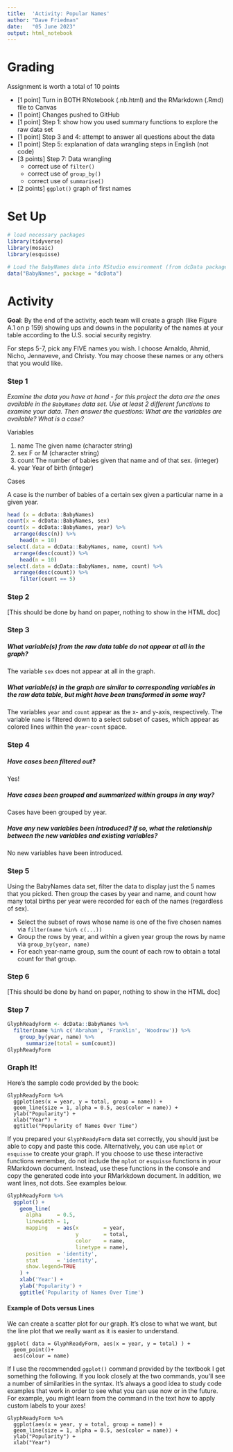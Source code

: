 ```yaml
---
title:  'Activity: Popular Names'
author: "Dave Friedman"
date:   "05 June 2023"
output: html_notebook
---
```


# Grading

Assignment is worth a total of 10 points

* [1 point] Turn in BOTH RNotebook (.nb.html) and the RMarkdown (.Rmd) file to Canvas
* [1 point] Changes pushed to GitHub
* [1 point] Step 1: show how you used summary functions to explore the raw data set
* [1 point] Step 3 and 4: attempt to answer all questions about the data
* [1 point] Step 5: explanation of data wrangling steps in English (not code)
* [3 points] Step 7: Data wrangling
    * correct use of `filter()`
    * correct use of `group_by()`
    * correct use of `summarise()`
* [2 points] `ggplot()` graph of first names 

# Set Up

```r
# load necessary packages
library(tidyverse)
library(mosaic)
library(esquisse)

# Load the BabyNames data into RStudio environment (from dcData package)
data("BabyNames", package = "dcData")
```

# Activity

**Goal**: By the end of the activity, each team will create a graph (like Figure A.1 on p 159) showing ups and downs in the popularity of the names at your table according to the U.S. social security registry.  

For steps 5-7, pick any FIVE names you wish. I choose Arnaldo, Ahmid, Nicho, Jennaveve, and Christy. You may choose these names or any others that you would like. 

### Step 1

*Examine the data you have at hand - for this project the data are the ones available in the `BabyNames` data set. Use at least 2 different functions to examine your data. Then answer the questions: What are the variables are available? What is a case?*

Variables

1. name The given name (character string)
2. sex F or M (character string)
3. count The number of babies given that name and of that sex. (integer)
4. year Year of birth (integer)

Cases

A case is the number of babies of a certain sex given a particular name in a given year.

```r
head (x = dcData::BabyNames)
count(x = dcData::BabyNames, sex)
count(x = dcData::BabyNames, year) %>%
  arrange(desc(n)) %>%
    head(n = 10)
select(.data = dcData::BabyNames, name, count) %>%
  arrange(desc(count)) %>%
    head(n = 10)
select(.data = dcData::BabyNames, name, count) %>%
  arrange(desc(count)) %>%
    filter(count == 5)
```

### Step 2

[This should be done by hand on paper, nothing to show in the HTML doc]

### Step 3 

##### What variable(s) from the raw data table do not appear at all in the graph?

The variable `sex` does not appear at all in the graph.

##### What variable(s) in the graph are similar to corresponding variables in the raw data table, but might have been transformed in some way?

The variables `year` and `count` appear as the x- and y-axis, respectively. The variable `name` is filtered down to a select subset of cases, which appear as colored lines within the `year`-`count` space.

### Step 4

##### Have cases been filtered out?

Yes!

##### Have cases been grouped and summarized within groups in any way?

Cases have been grouped by year.

##### Have any new variables been introduced?  If so, what the relationship between the new variables and existing variables?

No new variables have been introduced.

### Step 5

Using the BabyNames data set, filter the data to display just the 5 names that you picked.  Then group the cases by year and name, and count how many total births per year were recorded for each of the names (regardless of sex).  

* Select the subset of rows whose name is one of the five chosen names via `filter(name %in% c(...))`
* Group the rows by year, and within a given year group the rows by name via `group_by(year, name)`
* For each year-name group, sum the count of each row to obtain a total count for that group.

### Step 6

[This should be done by hand on paper, nothing to show in the HTML doc]

### Step 7

```r
GlyphReadyForm <- dcData::BabyNames %>%
  filter(name %in% c('Abraham', 'Franklin', 'Woodrow')) %>%
    group_by(year, name) %>%
      summarize(total = sum(count))
GlyphReadyForm
```

### Graph It!

Here's the sample code provided by the book:

```
GlyphReadyForm %>%
  ggplot(aes(x = year, y = total, group = name)) + 
  geom_line(size = 1, alpha = 0.5, aes(color = name)) + 
  ylab("Popularity") + 
  xlab("Year") +
  ggtitle("Popularity of Names Over Time")
```

If you prepared your `GlyphReadyForm` data set correctly, you should just be able to copy and paste this code. Alternatively, you can use `mplot` or `esquisse` to create your graph. If you choose to use these interactive functions remember, do not include the `mplot` or `esquisse` functions in your RMarkdown document. Instead, use these functions in the console and copy the generated code into your RMarkkdown document. In addition, we want lines, not dots. See examples below. 

```r
GlyphReadyForm %>%
  ggplot() +
    geom_line(
      alpha     = 0.5,
      linewidth = 1,
      mapping   = aes(x        = year,
                      y        = total,
                      color    = name,
                      linetype = name),
      position  = 'identity',
      stat      = 'identity',
      show.legend=TRUE
    ) +
    xlab('Year') +
    ylab('Popularity') +
    ggtitle('Popularity of Names Over Time')
```

#### Example of Dots versus Lines

We can create a scatter plot for our graph. It's close to what we want, but the line plot that we really want as it is easier to understand.

```
ggplot( data = GlyphReadyForm, aes(x = year, y = total) ) +
  geom_point()+
  aes(colour = name) 
```

If I use the recommended `ggplot()` command provided by the textbook I get something the following.  If you look closely at the two commands, you'll see a number of similarities in the syntax.  It's always a good idea to study code examples that work in order to see what you can use now or in the future.  For example, you might learn from the command in the text how to apply custom labels to your axes!

```
GlyphReadyForm %>%
  ggplot(aes(x = year, y = total, group = name)) + 
  geom_line(size = 1, alpha = 0.5, aes(color = name)) + 
  ylab("Popularity") + 
  xlab("Year")
```